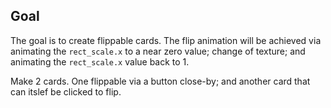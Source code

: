 ## Goal

The goal is to create flippable cards. The flip animation will be achieved via animating the `rect_scale.x` to a near zero value; change of texture; and animating the `rect_scale.x` value back to 1.

Make 2 cards. One flippable via a button close-by; and another card that can itslef be clicked to flip.
